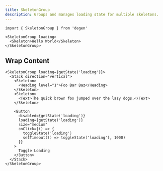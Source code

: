 ```yaml
---
title: SkeletonGroup
description: Groups and manages loading state for multiple skeletons.
---
```


```tsx
import { SkeletonGroup } from 'degen'
```

```tsx expand=true live=true
<SkeletonGroup loading>
  <Skeleton>Hello World</Skeleton>
</SkeletonGroup>
```

## Wrap Content

```tsx live=true
<SkeletonGroup loading={getState('loading')}>
  <Stack direction="vertical">
    <Skeleton>
      <Heading level="1">Foo Bar Baz</Heading>
    </Skeleton>
    <Skeleton>
      <Text>The quick brown fox jumped over the lazy dogs.</Text>
    </Skeleton>

    <Button
      disabled={getState('loading')}
      loading={getState('loading')}
      size="medium"
      onClick={() => {
        toggleState('loading')
        setTimeout(() => toggleState('loading'), 1000)
      }}
    >
      Toggle Loading
    </Button>
  </Stack>
</SkeletonGroup>
```
